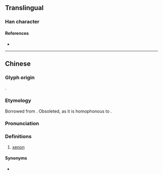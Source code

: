 {{character info/new}}
{{also|氙}}
==Translingual==

===Han character===
{{Han char|rn=84|rad=气|as=05|sn=9|four=80517|canj=ONLWL|ids=⿹气申}}

====References====
* {{Han ref|kx=0599.111|hdz=32011.030|uh=6C20|ud=27680|bh=CF6B|bd=53099}}

----

==Chinese==
{{zh-forms}}

===Glyph origin===
{{Han etym}}
{{Han compound|气|c1=s|t1=gas|申|c2=p|ls=psc}}.

===Etymology===
Borrowed from {{bor|zh|en|xenon|'''xen'''on|notext=1}}. Obsoleted, as it is homophonous to {{zh-l|砷|arsenic}}.

===Pronunciation===
{{zh-pron
|m=shēn
|c=san1
|cat=n
}}

===Definitions===
{{zh-hanzi}}

# {{lb|zh|chemistry|obsolete}} [[xenon]]

====Synonyms====
* {{zh-l|氙}}

{{zh-cat|Chemical elements}}